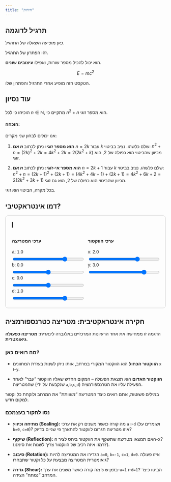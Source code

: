 ```yaml
---
title: "חידות"
---
```


## תרגיל לדוגמה

כאן מופיעה השאלה של התרגיל.

::: {.callout-note collapse="true" title="הצג פתרון"}
זהו הפתרון של התרגיל.

הוא יכול להכיל מספר שורות, ואפילו **עיצובים שונים**.

$$ E = mc^2 $$
:::

הטקסט הזה מופיע אחרי התרגיל והפתרון שלו.


## עוד נסיון

::: {.callout-tip icon="false" title="תרגיל 1.1"}
הוכיחו כי לכל $n \in \mathbb{N}$, מתקיים כי $n^2+n$ הוא מספר זוגי.
:::

::: {.callout-note collapse="true" title="פתרון"}
#### הוכחה:
אנו יכולים לבחון שני מקרים:

1.  **אם $n$ הוא מספר זוגי:** ניתן לכתוב $n=2k$ עבור $k$ שלם כלשהו.
    נציב בביטוי:
    $n^2+n = (2k)^2 + 2k = 4k^2 + 2k = 2(2k^2+k)$
    מכיוון שהביטוי הוא כפולה של 2, הוא זוגי.

2.  **אם $n$ הוא מספר אי-זוגי:** ניתן לכתוב $n=2k+1$ עבור $k$ שלם כלשהו.
    נציב בביטוי:
    $n^2+n = (2k+1)^2 + (2k+1) = (4k^2+4k+1) + (2k+1) = 4k^2+6k+2 = 2(2k^2+3k+1)$
    מכיוון שהביטוי הוא כפולה של 2, הוא גם זוגי.

בכל מקרה, הביטוי הוא זוגי.
:::

## דמו אינטראקטיבי?

```{=html}
<style>
  /* עיצוב כללי לכל הדמו */
  #linear-transform-demo {
    font-family: sans-serif;
    border: 1px solid #ccc;
    padding: 20px;
    border-radius: 8px;
    max-width: 600px;
    margin: auto;
  }
  /* עיצוב לגרף עצמו */
  #transformCanvas {
    border: 1px solid black;
  }
  /* עיצוב לאזור הבקרה (המחוונים) */
  .controls {
    display: grid;
    grid-template-columns: 1fr 1fr;
    gap: 15px;
    margin-top: 15px;
  }
  .control-group label {
    display: block;
    margin-bottom: 5px;
  }
  .control-group input[type="range"] {
    width: 100%;
  }
</style>

<div id="linear-transform-demo">
  <canvas id="transformCanvas" width="500" height="500"></canvas>
  <div class="controls">
    <div class="control-group" id="matrix-controls">
      <h4>ערכי המטריצה</h4>
      <label for="a_slider">a: <span id="a_value">1.0</span></label>
      <input type="range" id="a_slider" min="-2" max="2" value="1" step="0.1">
      <label for="b_slider">b: <span id="b_value">0.0</span></label>
      <input type="range" id="b_slider" min="-2" max="2" value="0" step="0.1">
      <label for="c_slider">c: <span id="c_value">0.0</span></label>
      <input type="range" id="c_slider" min="-2" max="2" value="0" step="0.1">
      <label for="d_slider">d: <span id="d_value">1.0</span></label>
      <input type="range" id="d_slider" min="-2" max="2" value="1" step="0.1">
    </div>
    <div class="control-group" id="vector-controls">
      <h4>ערכי הווקטור</h4>
      <label for="x_slider">x: <span id="x_value">2.0</span></label>
      <input type="range" id="x_slider" min="-5" max="5" value="2" step="0.1">
      <label for="y_slider">y: <span id="y_value">3.0</span></label>
      <input type="range" id="y_slider" min="-5" max="5" value="3" step="0.1">
    </div>
  </div>
</div>

<script>
  // קבלת רפרנסים לאלמנטים מה-HTML
  const canvas = document.getElementById('transformCanvas');
  const ctx = canvas.getContext('2d');

  // קבלת כל המחוונים והתוויות שלהם
  const sliders = {
    a: document.getElementById('a_slider'),
    b: document.getElementById('b_slider'),
    c: document.getElementById('c_slider'),
    d: document.getElementById('d_slider'),
    x: document.getElementById('x_slider'),
    y: document.getElementById('y_slider')
  };
  const values = {
    a: document.getElementById('a_value'),
    b: document.getElementById('b_value'),
    c: document.getElementById('c_value'),
    d: document.getElementById('d_value'),
    x: document.getElementById('x_value'),
    y: document.getElementById('y_value')
  };

  // הגדרות הגרף
  const originX = canvas.width / 2;
  const originY = canvas.height / 2;
  const scale = 40; // 40 פיקסלים ליחידה אחת

  // פונקציה שמציירת הכל מחדש
  function draw() {
    // 1. קריאת הערכים הנוכחיים מהמחוונים
    const a = parseFloat(sliders.a.value);
    const b = parseFloat(sliders.b.value);
    const c = parseFloat(sliders.c.value);
    const d = parseFloat(sliders.d.value);
    const x = parseFloat(sliders.x.value);
    const y = parseFloat(sliders.y.value);

    // עדכון התוויות המספריות
    values.a.textContent = a.toFixed(1);
    values.b.textContent = b.toFixed(1);
    values.c.textContent = c.toFixed(1);
    values.d.textContent = d.toFixed(1);
    values.x.textContent = x.toFixed(1);
    values.y.textContent = y.toFixed(1);

    // 2. ביצוע החישוב המתמטי
    const transformedX = a * x + b * y;
    const transformedY = c * x + d * y;

    // 3. ניקוי הקנבס וציור הרקע
    ctx.clearRect(0, 0, canvas.width, canvas.height);
    drawGrid();

    // 4. ציור הווקטורים
    drawVector(x, y, 'blue', 'הווקטור המקורי');
    drawVector(transformedX, transformedY, 'red', 'הווקטור לאחר טרנספורמציה');
  }

  // פונקציית עזר לציור הרשת והצירים
  function drawGrid() {
    ctx.beginPath();
    ctx.strokeStyle = '#ccc'; // צבע אפור לרשת
    // קווי רשת אנכיים
    for (let i = -10; i <= 10; i++) {
        ctx.moveTo(originX + i * scale, 0);
        ctx.lineTo(originX + i * scale, canvas.height);
    }
    // קווי רשת אופקיים
    for (let i = -10; i <= 10; i++) {
        ctx.moveTo(0, originY + i * scale);
        ctx.lineTo(canvas.width, originY + i * scale);
    }
    ctx.stroke();

    // צירים ראשיים (שחור)
    ctx.beginPath();
    ctx.strokeStyle = 'black';
    ctx.lineWidth = 2;
    // ציר X
    ctx.moveTo(0, originY);
    ctx.lineTo(canvas.width, originY);
    // ציר Y
    ctx.moveTo(originX, 0);
    ctx.lineTo(originX, canvas.height);
    ctx.stroke();
    ctx.lineWidth = 1;
  }

  // פונקציית עזר לציור וקטור
  function drawVector(x, y, color, label) {
    const canvasX = originX + x * scale;
    const canvasY = originY - y * scale; // מינוס כי ציר Y בקנבס הפוך

    // ציור הקו
    ctx.beginPath();
    ctx.moveTo(originX, originY);
    ctx.lineTo(canvasX, canvasY);
    ctx.strokeStyle = color;
    ctx.lineWidth = 4;
    ctx.stroke();

    // ציור ראש החץ
    const headlen = 10;
    const angle = Math.atan2(canvasY - originY, canvasX - originX);
    ctx.beginPath();
    ctx.fillStyle = color;
    ctx.moveTo(canvasX, canvasY);
    ctx.lineTo(canvasX - headlen * Math.cos(angle - Math.PI / 6), canvasY - headlen * Math.sin(angle - Math.PI / 6));
    ctx.lineTo(canvasX - headlen * Math.cos(angle + Math.PI / 6), canvasY - headlen * Math.sin(angle + Math.PI / 6));
    ctx.closePath();
    ctx.fill();
  }

  // 5. הוספת "מאזינים" (EventListeners)
  // כל פעם שמשתמש מזיז מחוון כלשהו, הפונקציה draw() תופעל
  for (let key in sliders) {
    sliders[key].addEventListener('input', draw);
  }

  // ציור ראשוני של הגרף כשהדף נטען
  draw();

</script>
```
::: {.callout-note icon="info-circle"}
## חקירה אינטראקטיבית: מטריצה כטרנספורמציה

הדגמה זו ממחישה את אחד הרעיונות המרכזיים באלגברה לינארית: **מטריצה כפעולה גיאומטרית**.

::: {.panel-tabset}

### מה רואים כאן?

*   **הווקטור הכחול** הוא הווקטור המקורי במרחב, אותו ניתן לשנות בעזרת המחוונים `x` ו-`y`.

*   **הווקטור האדום** הוא תוצאת הפעולה – המקום החדש שאליו הווקטור "עבר" לאחר שהמטריצה (שנקבעת על ידי `a`,`b`,`c`,`d`) הפעילה עליו את הטרנספורמציה.

במילים פשוטות, אתם רואים כיצד המטריצה "מעוותת" את המרחב ולוקחת כל וקטור למקום חדש.

### נסו לחקור בעצמכם

*   **מתיחה וכיווץ (Scaling):**
    מה קורה כאשר משנים רק את ערכי `a` ו-`d` (ושומרים על `b=0`, `c=0`)? איזו מטריצה תגרום לווקטור להתארך פי שניים בדיוק?

*   **שיקוף (Reflection):**
    האם תמצאו מטריצה שתשקף את הווקטור ביחס לציר ה-x? (רמז: איזה רכיב של הווקטור צריך לשנות את סימנו?).

*   **סיבוב (Rotation):**
    הגדירו את המטריצה להיות `a=0`, `b=-1`, `c=1`, `d=0`. איזו פעולה גיאומטרית המטריצה מבצעת על כל וקטור שתבחרו?

*   **גזירה (Shear):**
    מה קורה כאשר משנים את ערך `b` בזמן ש-`a=1` ו-`d=1`? הביטו כיצד המרחב "נמתח" הצידה.

:::
:::

